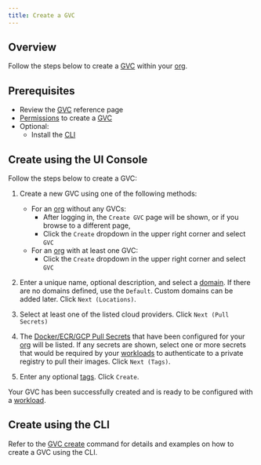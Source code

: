 ```yaml
---
title: Create a GVC
---
```


## Overview

Follow the steps below to create a [GVC](/reference/gvc) within your [org](/reference/org).

## Prerequisites

- Review the [GVC](/reference/gvc) reference page
- [Permissions](/reference/policy#permissions) to create a [GVC](/reference/gvc)
- Optional:
  - Install the [CLI](/reference/cli)

## Create using the UI Console

Follow the steps below to create a GVC:

1. Create a new GVC using one of the following methods:

   - For an [org](/reference/org) without any GVCs:
     - After logging in, the `Create GVC` page will be shown, or if you browse to a different page,
     - Click the `Create` dropdown in the upper right corner and select `GVC`
   - For an [org](/reference/org) with at least one GVC:
     - Click the `Create` dropdown in the upper right corner and select `GVC`

2. Enter a unique name, optional description, and select a [domain](/reference/domain). If there are no domains defined, use the `Default`. Custom domains can be added later. Click `Next (Locations)`.
3. Select at least one of the listed cloud providers. Click `Next (Pull Secrets)`
4. The [Docker/ECR/GCP Pull Secrets](/reference/gvc#pull-secrets) that have been configured for your [org](/reference/org) will be listed. If any secrets are shown, select one or more secrets that would be required by your [workloads](/reference/workload) to authenticate to a private registry to pull their images. Click `Next (Tags)`.
5. Enter any optional [tags](/reference/misc#tags). Click `Create`.

Your GVC has been successfully created and is ready to be configured with a [workload](/reference/workload).

## Create using the CLI

Refer to the [GVC create](/reference/cli#gvc-create) command for details and examples on how to create a GVC using the CLI.
